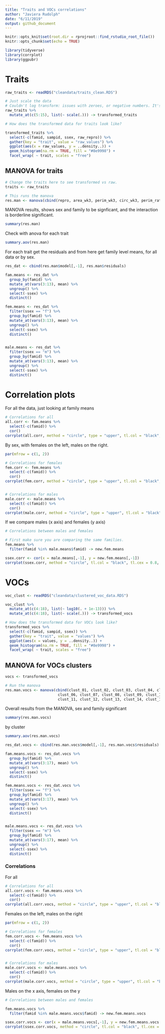 ```yaml
---
title: "Traits and VOCs correlations"
author: "Javiera Rudolph"
date: "6/11/2019"
output: github_document
---
```


```r
knitr::opts_knit$set(root.dir = rprojroot::find_rstudio_root_file())
knitr::opts_chunk$set(echo = TRUE)
```

```r
library(tidyverse)
library(corrplot)
library(ggpubr)
```


# Traits


```r
raw_traits <- readRDS("cleandata/traits_clean.RDS")

# Just scale the data
# Couldn't log transform: issues with zeroes, or negative numbers. It's a mess
raw_traits %>% 
  mutate_at(c(5:15), list(~ scale(.))) -> transformed_traits
```


```r
# How does the transformed data for traits look like?

transformed_traits %>% 
  select(-c(famid, sampid, ssex, raw_repro)) %>% 
  gather(key = "trait", value = "raw_values") %>% 
  ggplot(aes(x = raw_values, y = ..density..)) +
  geom_histogram(na.rm = TRUE, fill = "#8e9998") +
  facet_wrap( ~ trait, scales = "free")

```


## MANOVA for traits

```r
# Change the traits here to see transformed vs raw.
traits <- raw_traits

# This runs the manova
res.man <- manova(cbind(repro, area_wk3, perim_wk3, circ_wk3, perim_rate, area_rate, days21, days_gam, leaf_length, leaf_area, leaf_perim) ~ famid + ssex + famid:ssex, data = traits)

```

MANOVA results, shows sex and family to be signficant, and the interaction is borderline significant.
```r
summary(res.man)
```


Check with anova for each trait
```r
summary.aov(res.man)
```

For each trait get the residuals and from here get family level means, for all data or by sex.
```r

res_dat <- cbind(res.man$model[,-1], res.man$residuals)

fam.means <- res_dat %>%
  group_by(famid) %>% 
  mutate_at(vars(3:13), mean) %>% 
  ungroup() %>% 
  select(-ssex) %>% 
  distinct()

fem.means <- res_dat %>% 
  filter(ssex == "f") %>% 
  group_by(famid) %>% 
  mutate_at(vars(3:13), mean) %>% 
  ungroup() %>% 
  select(-ssex) %>% 
  distinct()


male.means <- res_dat %>% 
  filter(ssex == "m") %>% 
  group_by(famid) %>% 
  mutate_at(vars(3:13), mean) %>% 
  ungroup() %>% 
  select(-ssex) %>% 
  distinct()

```

# Correlation plots

For all the data, just looking at family means
```r
# Correlations for all 
all.corr <- fam.means %>% 
  select(-c(famid)) %>% 
  cor()
corrplot(all.corr, method = "circle", type = "upper", tl.col = "black", tl.cex = 0.8, tl.srt = 45)

```

By sex, with females on the left, males on the right.
```r

par(mfrow = c(1, 2))

# Correlations for females
fem.corr <- fem.means %>% 
  select(-c(famid)) %>% 
  cor()
corrplot(fem.corr, method = "circle", type = "upper", tl.col = "black", tl.cex = 0.8, tl.srt = 45)


# Correlations for males
male.corr <- male.means %>% 
  select(-c(famid)) %>% 
  cor()
corrplot(male.corr, method = "circle", type = "upper", tl.col = "black", tl.cex = 0.8, tl.srt = 45)

```


If we compare males (x axis) and females (y axis)
```r

# Correlations between males and females

# First make sure you are comparing the same families.
fem.means %>% 
  filter(famid %in% male.means$famid) -> new.fem.means

ssex.corr <- cor(x = male.means[,-1], y = new.fem.means[,-1])
corrplot(ssex.corr, method = "circle", tl.col = "black", tl.cex = 0.8, tl.srt = 45)
```




# VOCs

```r
voc_clust <- readRDS("cleandata/clustered_voc_data.RDS")

voc_clust %>% 
  mutate_at(c(4:18), list(~ log10(. + 1e-13))) %>% 
  mutate_at(c(4:18), list(~ scale(.))) -> transformed_vocs
```

```r
# How does the transformed data for VOCs look like?
transformed_vocs %>% 
  select(-c(famid, sampid, ssex)) %>% 
  gather(key = "trait", value = "values") %>% 
  ggplot(aes(x = values, y = ..density..)) +
  geom_histogram(na.rm = TRUE, fill = "#8e9998") +
  facet_wrap( ~ trait, scales = "free")
```


## MANOVA for VOCs clusters

```r

vocs <- transformed_vocs

# Run the manova
res.man.vocs <- manova(cbind(clust_01, clust_02, clust_03, clust_04, clust_05,
                        clust_06, clust_07, clust_08, clust_09, clust_10, 
                        clust_11, clust_12, clust_13, clust_14, clust_15) ~ famid + ssex + famid:ssex, data = vocs)
```

Overall results from the MANOVA, sex and family significant

```r
summary(res.man.vocs)
```

by cluster
```r
summary.aov(res.man.vocs)
```


```r
res_dat.vocs <- cbind(res.man.vocs$model[,-1], res.man.vocs$residuals)

fam.means.vocs <- res_dat.vocs %>%
  group_by(famid) %>% 
  mutate_at(vars(3:17), mean) %>% 
  ungroup() %>% 
  select(-ssex) %>% 
  distinct()

fem.means.vocs <- res_dat.vocs %>% 
  filter(ssex == "f") %>% 
  group_by(famid) %>% 
  mutate_at(vars(3:17), mean) %>% 
  ungroup() %>% 
  select(-ssex) %>% 
  distinct()


male.means.vocs <- res_dat.vocs %>% 
  filter(ssex == "m") %>% 
  group_by(famid) %>% 
  mutate_at(vars(3:17), mean) %>% 
  ungroup() %>% 
  select(-ssex) %>% 
  distinct()

```

### Correlations

For all
```r

# Correlations for all 
all.corr.vocs <- fam.means.vocs %>% 
  select(-c(famid)) %>% 
  cor()
corrplot(all.corr.vocs, method = "circle", type = "upper", tl.col = "black", tl.cex = 0.8, tl.srt = 45)

```


Females on the left, males on the right
```r

par(mfrow = c(1, 2))

# Correlations for females
fem.corr.vocs <- fem.means.vocs %>% 
  select(-c(famid)) %>% 
  cor()
corrplot(fem.corr.vocs, method = "circle", type = "upper", tl.col = "black", tl.cex = 0.8, tl.srt = 45)


# Correlations for males
male.corr.vocs <- male.means.vocs %>% 
  select(-c(famid)) %>% 
  cor()
corrplot(male.corr.vocs, method = "circle", type = "upper", tl.col = "black", tl.cex = 0.8, tl.srt = 45)

```

Males on the x axis, females on the y
```r

# Correlations between males and females

fem.means.vocs %>% 
  filter(famid %in% male.means.vocs$famid) -> new.fem.means.vocs

ssex.corr.vocs <- cor(x = male.means.vocs[,-1], y = new.fem.means.vocs[,-1])
corrplot(ssex.corr.vocs, method = "circle", tl.col = "black", tl.cex = 0.8, tl.srt = 45)
```



